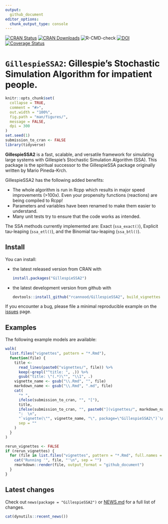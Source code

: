 ```yaml
---
output: 
  github_document
editor_options: 
  chunk_output_type: console
---
```


<!-- README.md is generated from README.Rmd. Please edit that file -->

<!-- badges: start -->
[![CRAN Status](https://www.r-pkg.org/badges/version/GillespieSSA2)](https://cran.r-project.org/package=GillespieSSA2)
[![CRAN Downloads](https://cranlogs.r-pkg.org/badges/GillespieSSA2)](https://cran.r-project.org/package=GillespieSSA2)
![R-CMD-check](https://github.com/rcannood/GillespieSSA2/workflows/R-CMD-check/badge.svg)
[![DOI](https://img.shields.io/badge/doi-10.1101/2020.02.06.936971-green)](https://doi.org/10.1101/2020.02.06.936971)
[![Coverage Status](https://codecov.io/gh/rcannood/GillespieSSA2/branch/master/graph/badge.svg)](https://codecov.io/gh/rcannood/GillespieSSA2?branch=master)
<!-- badges: end -->

# `GillespieSSA2`: Gillespie's Stochastic Simulation Algorithm for impatient people.

```r
knitr::opts_chunk$set(
  collapse = TRUE,
  comment = "#>",
  out.width = "100%",
  fig.path = "man/figures/",
  message = FALSE,
  dpi = 300
)
set.seed(1)
submission_to_cran <- FALSE
library(tidyverse)
```

**GillespieSSA2** is a fast, scalable, and versatile framework for simulating large systems with 
Gillespie's Stochastic Simulation Algorithm (SSA). This package is the spiritual successor to 
the GillespieSSA package originally written by Mario Pineda-Krch. 

GillespieSSA2 has the following added benefits: 

* The whole algorithm is run in Rcpp which results in major speed improvements (>100x).
  Even your propensity functions (reactions) are being compiled to Rcpp!
* Parameters and variables have been renamed to make them easier to understand.
* Many unit tests try to ensure that the code works as intended.


The SSA methods currently implemented are: Exact (`ssa_exact()`), Explicit tau-leaping (`ssa_etl()`),
and the Binomial tau-leaping (`ssa_btl()`).

## Install
You can install:

* the latest released version from CRAN with

    ```R
    install.packages("GillespieSSA2")
    ```

* the latest development version from github with

    ```R
    devtools::install_github("rcannood/GillespieSSA2", build_vignettes = TRUE)
    ```

If you encounter a bug, please file a minimal reproducible example on the [issues](https://github.com/rcannood/GillespieSSA2/issues) page. 

## Examples

The following example models are available:

```r
walk(
  list.files("vignettes", pattern = "*.Rmd"),
  function(file) {
    title <- 
      read_lines(paste0("vignettes/", file)) %>% 
      keep(~grepl("^title: ", .)) %>% 
      gsub("title: \"(.*)\"", "\\1", .)
    vignette_name <- gsub("\\.Rmd", "", file)
    markdown_name <- gsub("\\.Rmd", ".md", file)
    cat(
      "* ",
      ifelse(submission_to_cran, "", "["),
      title, 
      ifelse(submission_to_cran, "", paste0("](vignettes/", markdown_name, ")")),
      ":  \n",
      "`vignette(\"", vignette_name, "\", package=\"GillespieSSA2\")`\n",
      sep = ""
    )
  }
)
```

```r
rerun_vignettes <- FALSE
if (rerun_vignettes) {
  for (file in list.files("vignettes", pattern = "*.Rmd", full.names = TRUE)) {
    cat("Running '", file, "'\n", sep = "")
    rmarkdown::render(file, output_format = "github_document")
  }
}
```

## Latest changes
Check out `news(package = "GillespieSSA2")` or [NEWS.md](NEWS.md) for a full list of changes.

<!-- This section gets automatically generated from NEWS.md -->

```r
cat(dynutils::recent_news())
```
